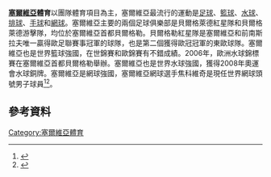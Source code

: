 
'''[[塞爾維亞|塞爾維亞]]體育'''以團隊體育項目為主，塞爾維亞最流行的運動是[[足球|足球]]、[[籃球|籃球]]、[[水球|水球]]、[[排球|排球]]、[[手球|手球]]和[[網球|網球]]。塞爾維亞主要的兩個足球俱樂部是貝爾格萊德紅星隊和貝爾格萊德游擊隊，均位於塞爾維亞首都貝爾格勒。貝爾格勒紅星隊是塞爾維亞和前南斯拉夫唯一贏得歐足聯賽事冠軍的球隊，也是第二個獲得歐冠冠軍的東歐球隊。塞爾維亞也是世界籃球強國，在世錦賽和歐錦賽有不錯成績。2006年，歐洲水球錦標賽在塞爾維亞首都貝爾格勒舉辦。塞爾維亞也是世界水球強國，獲得2008年奧運會水球銅牌。塞爾維亞是網球強國，塞爾維亞網球選手焦科維奇是現任世界網球頭號男子球員<ref>{{Cite web |url=http://www.tennisearth.com/news/tennisNews/Australian-Open-2013-Ana-Ivanovic-Vs-Jelena-Jankovic-3rd-Round-Preview-396224.htm |title=TennisEarth.com – Australian Open 2013: Ana Ivanovic Vs Jelena Jankovic 3rd Round Preview |access-date=2016-02-24 |archive-url=https://web.archive.org/web/20160304114048/http://www.tennisearth.com/news/tennisNews/Australian-Open-2013-Ana-Ivanovic-Vs-Jelena-Jankovic-3rd-Round-Preview-396224.htm |archive-date=2016-03-04 |dead-url=yes }}</ref><ref>{{Cite web |url=http://www.nytimes.com/2012/08/29/sports/tennis/at-us-open-former-no-1s-ana-ivanovic-and-jelena-jankovic-fight-to-end-droughts.html?_r=0 |title=At U.S. Open, Former No. 1s Ana Ivanovic and Jelena Jankovic Fight to End Droughts – NYTimes.com |access-date=2016-02-24 |archive-date=2019-11-21 |archive-url=https://web.archive.org/web/20191121213955/https://www.nytimes.com/2012/08/29/sports/tennis/at-us-open-former-no-1s-ana-ivanovic-and-jelena-jankovic-fight-to-end-droughts.html?_r=0 |dead-url=no }}</ref>。 
==參考資料==
{{reflist}}
{{歐洲題目|體育}}

[[Category:塞爾維亞體育|Category:塞爾維亞體育]]